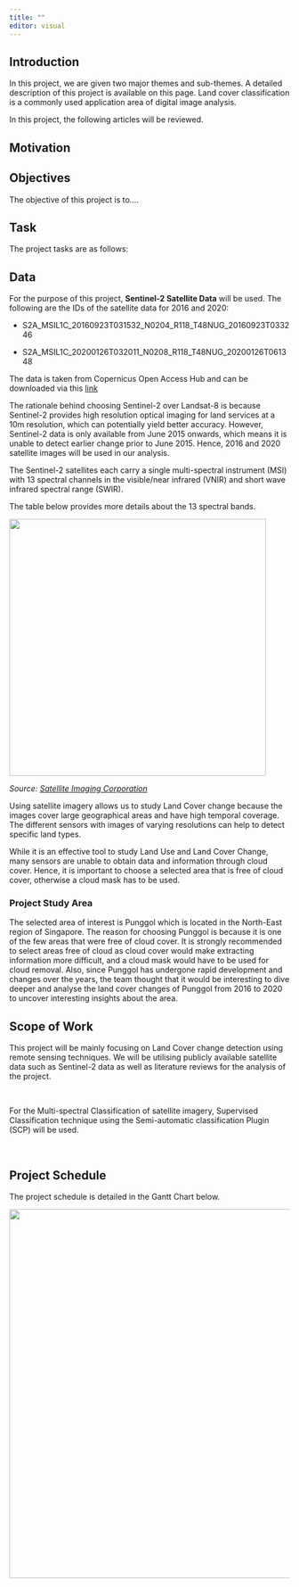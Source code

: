 ```yaml
---
title: ""
editor: visual
---
```


## Introduction

In this project, we are given two major themes and sub-themes. A detailed description of this project is available on this page. Land cover classification is a commonly used application area of digital image analysis.

In this project, the following articles will be reviewed.

## Motivation

## Objectives

The objective of this project is to....

## Task

The project tasks are as follows:

## Data

For the purpose of this project, **Sentinel-2 Satellite Data** will be used. The following are the IDs of the satellite data for 2016 and 2020:

-   S2A_MSIL1C_20160923T031532_N0204_R118_T48NUG_20160923T033246

-   S2A_MSIL1C_20200126T032011_N0208_R118_T48NUG_20200126T061348

The data is taken from Copernicus Open Access Hub and can be downloaded via this [link](https://scihub.copernicus.eu/dhus/#/home)

The rationale behind choosing Sentinel-2 over Landsat-8 is because Sentinel-2 provides high resolution optical imaging for land services at a 10m resolution, which can potentially yield better accuracy. However, Sentinel-2 data is only available from June 2015 onwards, which means it is unable to detect earlier change prior to June 2015. Hence, 2016 and 2020 satellite images will be used in our analysis.

The Sentinel-2 satellites each carry a single multi-spectral instrument (MSI) with 13 spectral channels in the visible/near infrared (VNIR) and short wave infrared spectral range (SWIR).

The table below provides more details about the 13 spectral bands.

![](table.jpg){width="461"}

*Source: [Satellite Imaging Corporation](https://www.satimagingcorp.com/satellite-sensors/other-satellite-sensors/sentinel-2a/)*
\

Using satellite imagery allows us to study Land Cover change because the images cover large geographical areas and have high temporal coverage. The different sensors with images of varying resolutions can help to detect specific land types.

While it is an effective tool to study Land Use and Land Cover Change, many sensors are unable to obtain data and information through cloud cover. Hence, it is important to choose a selected area that is free of cloud cover, otherwise a cloud mask has to be used.

### Project Study Area

The selected area of interest is Punggol which is located in the North-East region of Singapore. The reason for choosing Punggol is because it is one of the few areas that were free of cloud cover. It is strongly recommended to select areas free of cloud as cloud cover would make extracting information more difficult, and a cloud mask would have to be used for cloud removal. Also, since Punggol has undergone rapid development and changes over the years, the team thought that it would be interesting to dive deeper and analyse the land cover changes of Punggol from 2016 to 2020 to uncover interesting insights about the area.

## Scope of Work

This project will be mainly focusing on Land Cover change detection using remote sensing techniques. We will be utilising publicly available satellite data such as Sentinel-2 data as well as literature reviews for the analysis of the project. 

\

For the Multi-spectral Classification of satellite imagery, Supervised Classification technique using the Semi-automatic classification Plugin (SCP) will be used.

\

## Project Schedule

The project schedule is detailed in the Gantt Chart below.

![](gantt_chart.jpg){width="662"}\

